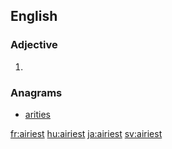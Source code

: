 ==English==

===Adjective===
{{head|en}}

# {{en-superlative of|airy}}

===Anagrams===
* [[arities#English|arities]]

[[fr:airiest]]
[[hu:airiest]]
[[ja:airiest]]
[[sv:airiest]]
